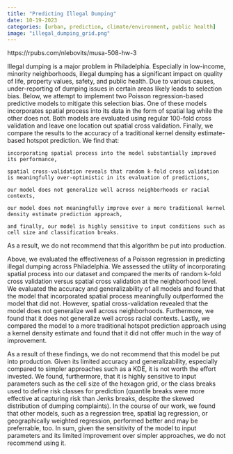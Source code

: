 ```yaml
---
title: "Predicting Illegal Dumping"
date: 10-19-2023
categories: [urban, prediction, climate/environment, public health]
image: "illegal_dumping_grid.png"
---
```


https://rpubs.com/nlebovits/musa-508-hw-3

Illegal dumping is a major problem in Philadelphia. Especially in low-income, minority neighborhoods, illegal dumping has a significant impact on quality of life, property values, safety, and public health. Due to various causes, under-reporting of dumping issues in certain areas likely leads to selection bias. Below, we attempt to implement two Poisson regression-based predictive models to mitigate this selection bias. One of these models incorporates spatial process into its data in the form of spatial lag while the other does not. Both models are evaluated using regular 100-fold cross validation and leave one location out spatial cross validation. Finally, we compare the results to the accuracy of a traditional kernel density estimate-based hotspot prediction. We find that:

    incorporating spatial process into the model substantially improved its performance,

    spatial cross-validation reveals that random k-fold cross validation is meaningfully over-optimistic in its evaluation of predictions,

    our model does not generalize well across neighborhoods or racial contexts,

    our model does not meaningfully improve over a more traditional kernel density estimate prediction approach,

    and finally, our model is highly sensitive to input conditions such as cell size and classification breaks.

As a result, we do not recommend that this algorithm be put into production.

Above, we evaluated the effectiveness of a Poisson regression in predicting illegal dumping across Philadelphia. We assessed the utility of incorporating spatial process into our dataset and compared the merits of random k-fold cross validation versus spatial cross validation at the neighborhood level. We evaluated the accuracy and generalizability of all models and found that the model that incorporated spatial process meaningfully outperformed the model that did not. However, spatial cross-validation revealed that the model does not generalize well across neighborhoods. Furthermore, we found that it does not generalize well across racial contexts. Lastly, we compared the model to a more traditional hotspot prediction approach using a kernel density estimate and found that it did not offer much in the way of improvement.

As a result of these findings, we do not recommend that this model be put into production. Given its limited accuracy and generalizability, especially compared to simpler approaches such as a KDE, it is not worth the effort invested. We found, furthermore, that it is highly sensitive to input parameters such as the cell size of the hexagon grid, or the class breaks used to define risk classes for prediction (quantile breaks were more effective at capturing risk than Jenks breaks, despite the skewed distribution of dumping complaints). In the course of our work, we found that other models, such as a regression tree, spatial lag regression, or geographically weighted regression, performed better and may be preferrable, too. In sum, given the sensitivity of the model to input parameters and its limited improvement over simpler approaches, we do not recommend using it.